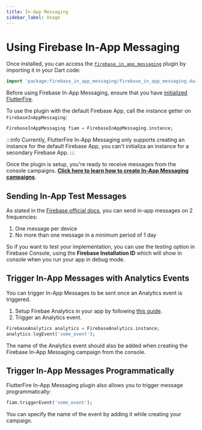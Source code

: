 ```yaml
---
title: In-App Messaging
sidebar_label: Usage
---
```


# Using Firebase In-App Messaging

Once installed, you can access the [`firebase_in_app_messaging`](!firebase_in_app_messaging) plugin by importing it in your Dart code:

```dart
import 'package:firebase_in_app_messaging/firebase_in_app_messaging.dart';
```

Before using Firebase In-App Messaging, ensure that you have [initialized FlutterFire](../overview.mdx#initializing-flutterfire).

To use the plugin with the default Firebase App, call the instance getter on `FirebaseInAppMessaging`:

```dart
FirebaseInAppMessaging fiam = FirebaseInAppMessaging.instance;
```

:::info
Currently, FlutterFire In-App Messaging only supports creating an instance for the default Firebase App,
you can't initializa an instance for a secondary Firebase App.
:::

Once the plugin is setup, you're ready to receive messages from the console campaigns.
**[Click here to learn how to create In-App Messaging campaigns](https://firebase.google.com/docs/in-app-messaging/compose-campaign)**.

## Sending In-App Test Messages

As stated in the [Firebase official docs](https://firebase.google.com/docs/in-app-messaging/get-started?authuser=0&platform=android#send_a_test_message), you can send in-app messages on 2 frequencies:

1. One message per device
2. No more than one message in a minimum period of 1 day

So if you want to test your implementation, you can use the testing option in Firebase Console,
using the **Firebase Installation ID** which will show in console when you run your app in debug mode.

## Trigger In-App Messages with Analytics Events

You can trigger In-App Messages to be sent once an Analytics event is triggered.

1. Setup Firebae Analytics in your app by following [this guide](../analytics/overview.mdx#initializing-flutterfire).
2. Trigger an Analytics event.

```dart
FirebaseAnalytics analytics = FirebaseAnalytics.instance;
analytics.logEvent('some_event');
```

The name of the Analytics event should also be added when creating the Firebase In-App Messaging campaign from the console.

## Trigger In-App Messages Programmatically

FlutterFire In-App Messaging plugin also allows you to trigger message programmatically:

```dart
fiam.triggerEvent('some_event');
```

You can specify the name of the event by adding it while creating your campaign.
